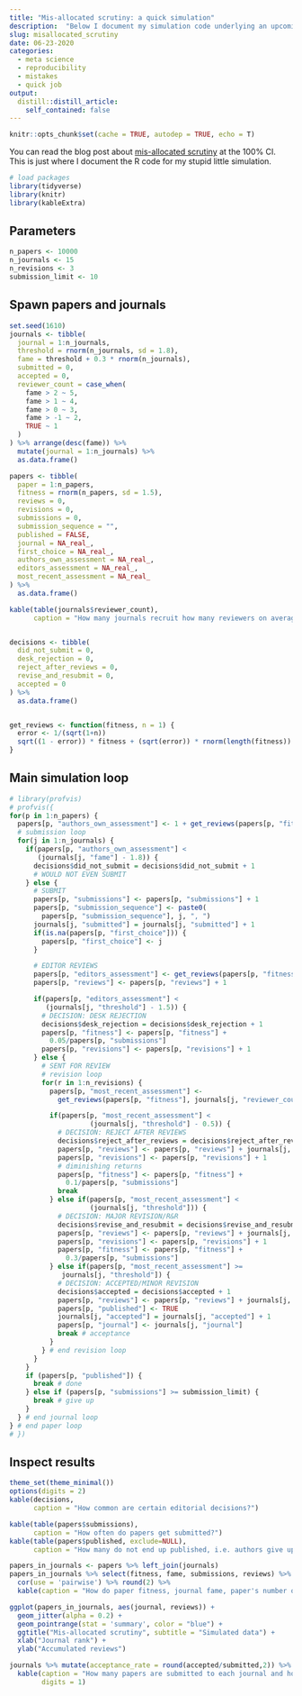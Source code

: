 ```yaml
---
title: "Mis-allocated scrutiny: a quick simulation"
description:  "Below I document my simulation code underlying an upcoming blog post at The 100% CI."
slug: misallocated_scrutiny
date: 06-23-2020
categories: 
  - meta science
  - reproducibility
  - mistakes
  - quick job
output:
  distill::distill_article:
    self_contained: false
---
```


```r
knitr::opts_chunk$set(cache = TRUE, autodep = TRUE, echo = T)
```


You can read the blog post about [mis-allocated scrutiny](http://www.the100.ci/2020/06/24/mis-allocated-scrutiny) at the 100% CI.
This is just where I document the R code for my stupid little simulation.

```r
# load packages
library(tidyverse)
library(knitr)
library(kableExtra)
```


## Parameters
```r
n_papers <- 10000
n_journals <- 15
n_revisions <- 3
submission_limit <- 10
```

## Spawn papers and journals
```r
set.seed(1610)
journals <- tibble(
  journal = 1:n_journals,
  threshold = rnorm(n_journals, sd = 1.8),
  fame = threshold + 0.3 * rnorm(n_journals),
  submitted = 0,
  accepted = 0,
  reviewer_count = case_when(
    fame > 2 ~ 5,
    fame > 1 ~ 4,
    fame > 0 ~ 3,
    fame > -1 ~ 2,
    TRUE ~ 1
  )
) %>% arrange(desc(fame)) %>%
  mutate(journal = 1:n_journals) %>% 
  as.data.frame()

papers <- tibble(
  paper = 1:n_papers,
  fitness = rnorm(n_papers, sd = 1.5),
  reviews = 0,
  revisions = 0,
  submissions = 0,
  submission_sequence = "",
  published = FALSE,
  journal = NA_real_,
  first_choice = NA_real_,
  authors_own_assessment = NA_real_,
  editors_assessment = NA_real_,
  most_recent_assessment = NA_real_
) %>% 
  as.data.frame()

kable(table(journals$reviewer_count), 
      caption = "How many journals recruit how many reviewers on average?")


decisions <- tibble(
  did_not_submit = 0,
  desk_rejection = 0,
  reject_after_reviews = 0,
  revise_and_resubmit = 0,
  accepted = 0
) %>% 
  as.data.frame()


get_reviews <- function(fitness, n = 1) {
  error <- 1/(sqrt(1+n))
  sqrt((1 - error)) * fitness + (sqrt(error)) * rnorm(length(fitness))
}
```

## Main simulation loop
```r
# library(profvis)
# profvis({
for(p in 1:n_papers) {
  papers[p, "authors_own_assessment"] <- 1 + get_reviews(papers[p, "fitness"], 1)
  # submission loop
  for(j in 1:n_journals) {
    if(papers[p, "authors_own_assessment"] <
       (journals[j, "fame"] - 1.8)) {
      decisions$did_not_submit = decisions$did_not_submit + 1
      # WOULD NOT EVEN SUBMIT
    } else {
      # SUBMIT
      papers[p, "submissions"] <- papers[p, "submissions"] + 1
      papers[p, "submission_sequence"] <- paste0(
        papers[p, "submission_sequence"], j, ", ")
      journals[j, "submitted"] = journals[j, "submitted"] + 1
      if(is.na(papers[p, "first_choice"])) {
        papers[p, "first_choice"] <- j
      }

      # EDITOR REVIEWS
      papers[p, "editors_assessment"] <- get_reviews(papers[p, "fitness"], 1)
      papers[p, "reviews"] <- papers[p, "reviews"] + 1

      if(papers[p, "editors_assessment"] <
         (journals[j, "threshold"] - 1.5)) {
        # DECISION: DESK REJECTION
        decisions$desk_rejection = decisions$desk_rejection + 1
        papers[p, "fitness"] <- papers[p, "fitness"] + 
          0.05/papers[p, "submissions"]
        papers[p, "revisions"] <- papers[p, "revisions"] + 1
      } else {
        # SENT FOR REVIEW
        # revision loop
        for(r in 1:n_revisions) {
          papers[p, "most_recent_assessment"] <-
            get_reviews(papers[p, "fitness"], journals[j, "reviewer_count"])

          if(papers[p, "most_recent_assessment"] <
                    (journals[j, "threshold"] - 0.5)) {
            # DECISION: REJECT AFTER REVIEWS
            decisions$reject_after_reviews = decisions$reject_after_reviews + 1
            papers[p, "reviews"] <- papers[p, "reviews"] + journals[j, "reviewer_count"]
            papers[p, "revisions"] <- papers[p, "revisions"] + 1
            # diminishing returns
            papers[p, "fitness"] <- papers[p, "fitness"] + 
              0.1/papers[p, "submissions"]
            break
          } else if(papers[p, "most_recent_assessment"] <
                    (journals[j, "threshold"])) {
            # DECISION: MAJOR REVISION/R&R
            decisions$revise_and_resubmit = decisions$revise_and_resubmit + 1
            papers[p, "reviews"] <- papers[p, "reviews"] + journals[j, "reviewer_count"]
            papers[p, "revisions"] <- papers[p, "revisions"] + 1
            papers[p, "fitness"] <- papers[p, "fitness"] + 
              0.3/papers[p, "submissions"]
          } else if(papers[p, "most_recent_assessment"] >=
             journals[j, "threshold"]) {
            # DECISION: ACCEPTED/MINOR REVISION
            decisions$accepted = decisions$accepted + 1
            papers[p, "reviews"] <- papers[p, "reviews"] + journals[j, "reviewer_count"]
            papers[p, "published"] <- TRUE
            journals[j, "accepted"] = journals[j, "accepted"] + 1
            papers[p, "journal"] <- journals[j, "journal"]
            break # acceptance
          }
        } # end revision loop
      }
    }
    if (papers[p, "published"]) {
      break # done
    } else if (papers[p, "submissions"] >= submission_limit) {
      break # give up
    }
  } # end journal loop
} # end paper loop
# })
```

## Inspect results
```r
theme_set(theme_minimal())
options(digits = 2)
kable(decisions, 
      caption = "How common are certain editorial decisions?")

kable(table(papers$submissions), 
      caption = "How often do papers get submitted?")
kable(table(papers$published, exclude=NULL), 
      caption = "How many do not end up published, i.e. authors give up after 8 tries?")

papers_in_journals <- papers %>% left_join(journals)
papers_in_journals %>% select(fitness, fame, submissions, reviews) %>% 
  cor(use = 'pairwise') %>% round(2) %>% 
  kable(caption = "How do paper fitness, journal fame, paper's number of submissions and paper's accumulated number of reviews intercorrelate?")

ggplot(papers_in_journals, aes(journal, reviews)) +
  geom_jitter(alpha = 0.2) +
  geom_pointrange(stat = 'summary', color = "blue") +
  ggtitle("Mis-allocated scrutiny", subtitle = "Simulated data") +
  xlab("Journal rank") +
  ylab("Accumulated reviews")

journals %>% mutate(acceptance_rate = round(accepted/submitted,2)) %>% 
  kable(caption = "How many papers are submitted to each journal and how many are accepted?",
        digits = 1)
```

